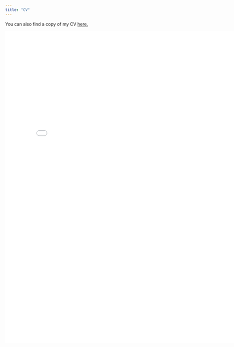 ```yaml
---
title: "CV"
---
```


You can also find a copy of my CV [here.](files/CV.pdf)


<iframe src="files/CV.pdf" style="width:800px; height:1000px;" frameborder="0"></iframe>
